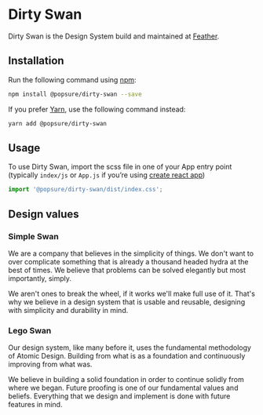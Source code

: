 
# Dirty Swan

<Meta title="Intro" />

Dirty Swan is the Design System build and maintained at [Feather](https://feather-insurance.com/).

## Installation

Run the following command using [npm](https://www.npmjs.com):

```bash
npm install @popsure/dirty-swan --save
```

If you prefer [Yarn](https://www.npmjs.com), use the following command instead:

```bash
yarn add @popsure/dirty-swan
```

## Usage

To use Dirty Swan, import the scss file in one of your App entry point (typically `index/js` or `App.js` if you’re using [create react app](https://create-react-app.dev))

```javaScript
import '@popsure/dirty-swan/dist/index.css';
```

## Design values

### Simple Swan

We are a company that believes in the simplicity of things. We don't want to over complicate something that is already a thousand headed hydra at the best of times. We believe that problems can be solved elegantly but most importantly, simply.

We aren't ones to break the wheel, if it works we'll make full use of it. That's why we believe in a design system that is usable and reusable, designing with simplicity and durability in mind.

### Lego Swan

Our design system, like many before it, uses the fundamental methodology of Atomic Design. Building from what is as a foundation and continuously improving from what was.

We believe in building a solid foundation in order to continue solidly from where we began. Future proofing is one of our fundamental values and beliefs. Everything that we design and implement is done with future features in mind.

